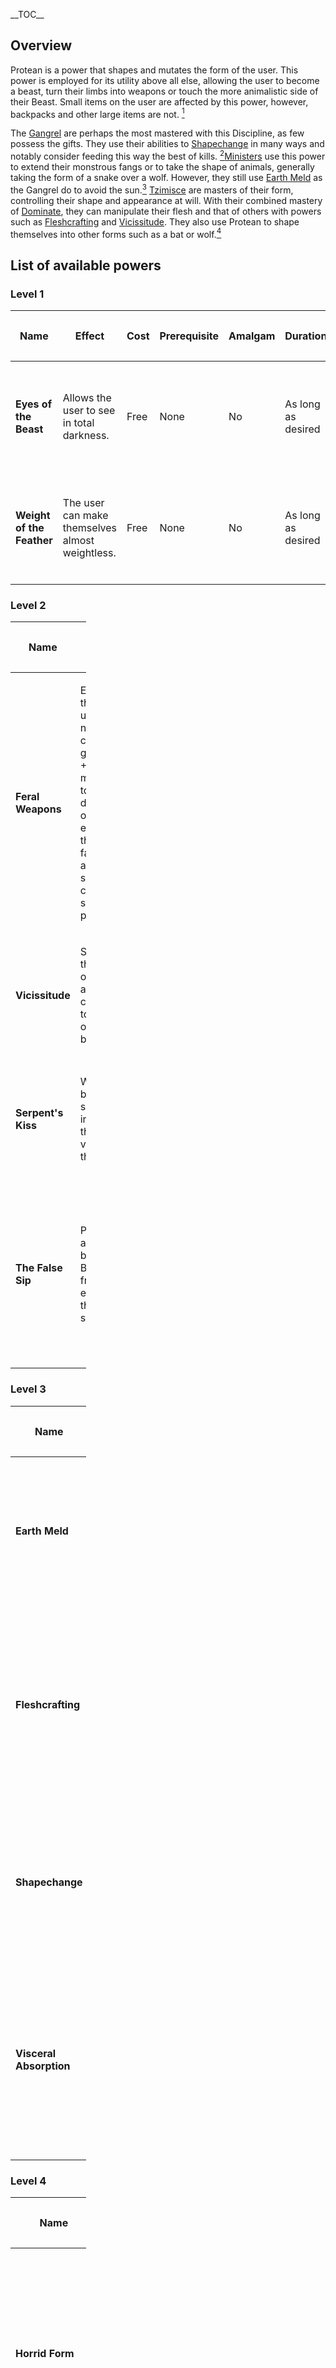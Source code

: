 {{:Protean/Lang}}
{{Discipline
| header=Protean
| symbol=Protean_symbol.png
| nicknames=Morphing, Shapeshifting, Mutatio
| affinity= {{icon|gangrel}} [[Gangrel]] {{icon|ministry}} [[The Ministry]] {{icon|tzimisce}} [[Tzimisce]]
| type=Physical
| threat=High
| resonance=Animal Blood
}}
__TOC__

==Overview==
Protean is a power that shapes and mutates the form of the user. This power is employed for its utility above all else, allowing the user to become a beast, turn their limbs into weapons or touch the more animalistic side of their Beast. Small items on the user are affected by this power, however, backpacks and other large items are not. <ref>[[Vampire: The Masquerade Corebook]], page 269</ref> 

The [[Gangrel]] are perhaps the most mastered with this Discipline, as few possess the gifts. They use their abilities to [[Protean#Shapechange|Shapechange]] in many ways and notably consider feeding this way the best of kills. <ref>[[Vampire: The Masquerade Corebook]], page 72</ref>[[The Ministry|Ministers]] use this power to extend their monstrous fangs or to take the shape of animals, generally taking the form of a snake over a wolf. However, they still use [[Protean#Earth Meld|Earth Meld]] as the Gangrel do to avoid the sun.<ref name=":03">[[Vampire: The Masquerade Anarch]], page 184</ref> [[Tzimisce]] are masters of their form, controlling their shape and appearance at will. With their combined mastery of [[Dominate]], they can manipulate their flesh and that of others with powers such as [[Protean#Fleshcrafting|Fleshcrafting]] and [[Protean#Vicissitude|Vicissitude]]. They also use Protean to shape themselves into other forms such as a bat or wolf.<ref>[[Vampire: The Masquerade Companion]], page 18</ref>
==List of available powers==
===Level 1===
{| class="mildtable sortable plainlist" width="calc(100%-330px)"

! width="10%" |Name
! width="14%" class="unsortable" |Effect
! width="10%" class="unsortable" |Cost
! width="8%" class="hidem" |Prerequisite
! width="8%" class="hidem" |Amalgam
! width="10%" |Duration
! width="10%" |Dice pool
! width="10%" |Opposing pool
! width="10%" class="unsortable" |Additional Notes
! width="10%" class="hidem" |Source

|- id="Eyes of the Beast"
|'''Eyes of the Beast'''
|Allows the user to see in total darkness.
| data-sort-value="1" |Free
| class="hidem" |None
| class="hidem" |No
|As long as desired
|N/A
|N/A
| +2 bonus dice to intimidation against mortals when active.
| class="hidem" |{{icon|v5 renegade}} / {{icon|v5 dtrpg}}
*[[Vampire: The Masquerade Corebook|Corebook]], page 269
|- id="Weight of the Feather"
|'''Weight of the Feather'''
|The user can make themselves almost weightless.
| data-sort-value="2" |Free
| class="hidem" |None
| class="hidem" |No
|As long as desired
|Wits +
Survival
|N/A
|Wits + Survival is only used when activated as a reaction.
| class="hidem" |{{icon|v5 renegade}} / {{icon|v5 dtrpg}}
*[[Vampire: The Masquerade Corebook|Corebook]], page 269
|}

===Level 2===
{| class="mildtable sortable plainlist" width="100%"

! width="10%" |Name
! width="14%" class="unsortable" |Effect
! width="10%" class="unsortable" |Cost
! width="8%" class="hidem" |Prerequisite
! width="8%" class="hidem" |Amalgam
! width="10%" |Duration
! width="10%" | Dice pool
! width="10%" |Opposing pool
! width="10%" class="unsortable" |Additional Notes
! width="10%" class="hidem" |Source

|- id="Feral Weapons"
|'''Feral Weapons'''
|Elongate the user's nails into claws, gaining a +2 modifier to damage or elongate their fangs and not suffer a called shot penalty. 
| data-sort-value="1" |One Rouse Check
| class="hidem" |None
| class="hidem" |No
|One scene
|N/A
|N/A
|Superficial damage inflicted by the user is not halved while active.
| class="hidem" |{{icon|v5 renegade}} / {{icon|v5 dtrpg}}
*[[Vampire: The Masquerade Corebook|Corebook]], page 270
|- id="Vicissitude"
|'''Vicissitude'''
|Sculpt the flesh of bodies allowing changes to their own bodies.
| data-sort-value="2" |One Rouse Check
| class="hidem" |None
| class="hidem" |[[Dominate]] ●●
|Permanent
|Resolve +
Protean
|N/A
| Each success on the roll allows a single change to be made.
| class="hidem" |
*{{icon|v5 wod}}
*[[Vampire: The Masquerade Companion|Companion]], page 27
{{icon|v5 renegade}}[[Vampire: The Masquerade Players Guide|Players Guide]], page 81
|-id="Serpent's Kiss"
|'''Serpent's Kiss'''
|When biting someone, inject their own vitae into them.
|One Rouse Check
|None
|No
|One scene
|N/A
|N/A
|This can also be used to transport powers like Scorpion's Touch.
|{{icon|v5 renegade}}

[[Vampire: The Masquerade Blood Stained Love|Blood Stained Love]], page 153
|-id="The False Sip"
|'''The False Sip'''
|Prevent any blood or Blood from entering their system.
|One Rouse Check
|None
|[[Fortitude]] ●
|One scene or more
|N/A
|N/A
|They must vomit it back up within the scene or extend to an additional scene by making another Rouse Check.
|{{icon|v5 renegade}}

[[Vampire: The Masquerade Blood Stained Love|Blood Stained Love]], page 153
|}

===Level 3===
{| class="mildtable sortable plainlist" width="100%"

! width="10%" |Name
! width="14%" class="unsortable" |Effect
! width="10%" class="unsortable" |Cost
! width="8%" class="hidem" |Prerequisite
! width="8%" class="hidem" |Amalgam
! width="10%" |Duration
! width="10%" |Dice pool
! width="10%" |Opposing pool
! width="10%" class="unsortable" |Additional Notes
! width="10%" class="hidem" |Source

|- id="Earth Meld"
|'''Earth Meld'''
|Sink into the earth and become one with the soil.
| data-sort-value="1" |One Rouse Check
| class="hidem" |None
| class="hidem" |No
|One day or more, or until disturbed
|N/A
|N/A
|This power only works on natural surfaces and not artificial such as concrete.
| class="hidem" |{{icon|v5 renegade}} / {{icon|v5 dtrpg}}
*[[Vampire: The Masquerade Corebook|Corebook]], page 270
|- id="Fleshcrafting"
|'''Fleshcrafting'''
|Extends the mastery over the flesh to be used on others.
| data-sort-value="2" |One Rouse Check
| class="hidem" |[[Protean#Vicissitude|Vicissitude]]
| class="hidem" |[[Dominate]] ●●
|Permanent
|Resolve +
Protean
|Stamina +
Resolve
|An unwilling subject may resist with the margin of the user's role counting as the number of changes able to be made.
| class="hidem" |
*{{icon|v5 wod}}
*[[Vampire: The Masquerade Companion|Companion]], page 27
{{icon|v5 renegade}}[[Vampire: The Masquerade Players Guide|Players Guide]], page 82
|-

|- id="Shapechange"
|'''Shapechange'''
|Change into an animal with a similar body mass.
| data-sort-value="3" |One Rouse Check
| class="hidem" |None
| class="hidem" |No
|One scene unless voluntarily ended
|N/A
|N/A
|Users gain the Physical Attributes and other traits of the animal they've changed into.
| class="hidem" |{{icon|v5 renegade}} / {{icon|v5 dtrpg}}
*[[Vampire: The Masquerade Corebook|Corebook]], page 270
|-

|- id="Visceral Absorption"
|'''Visceral Absorption'''
|Draw in the remains of blood and body to the vampire to clean a scene.
| data-sort-value="4" |One Rouse Check
| class="hidem" |None
| class="hidem" |[[Blood Sorcery]] ●●
|One turn per body
|Strength +
Protean
|N/A
|Hunger can be reduced by one per body, up to the level of their Blood Sorcery rating but cannot reduce to 0.
| class="hidem" |{{icon|v5 renegade}} / {{icon|v5 dtrpg}}
*[[Vampire: The Masquerade Sabbat: The Black Hand|Sabbat]], page 49
|}

===Level 4===
{| class="mildtable sortable plainlist" width="100%"

! width="10%" |Name
! width="14%" class="unsortable" |Effect
! width="10%" class="unsortable" |Cost
! width="8%" class="hidem" |Prerequisite
! width="8%" class="hidem" |Amalgam
! width="10%" |Duration
! width="10%" |Dice pool
! width="10%" |Opposing pool
! width="10%" class="unsortable" |Additional Notes
! width="10%" class="hidem" |Source

|- id="Horrid Form"
|'''Horrid Form'''
| Take on a monstrous shape.
| data-sort-value="1" |One Rouse Check
| class="hidem" |[[Protean#Vicissitude|Vicissitude]]
| class="hidem" |[[Dominate]] ●●
|One scene unless voluntarily ended
|N/A
|N/A
|Grants several changes equal to the user's Protean rating. Any critical scores are counted as messy criticals and Frenzy checks are made with +2 Difficulty.
| class="hidem" |
*{{icon|v5 wod}}
*[[Vampire: The Masquerade Companion|Companion]], page 28
{{icon|v5 renegade}}[[Vampire: The Masquerade Players Guide|Players Guide]], page 83
|- id="Metamorphosis"
|'''Metamorphosis'''
|Extends shape change to be able to change into a larger animal than the vampire's mass.
| data-sort-value="2" |One Rouse Check
| class="hidem" |[[Protean#Shapechange|Shapechange]]
| class="hidem" |No
|One scene unless voluntarily ended
|N/A
|N/A
|Same rules as [[Protean#Shapechange|Shapechange]].
| class="hidem" |{{icon|v5 renegade}} / {{icon|v5 dtrpg}}
*[[Vampire: The Masquerade Corebook|Corebook]], page 271
|}

===Level 5===
{| class="mildtable sortable plainlist" width="100%"

! width="10%" |Name
! width="14%" class="unsortable" | Effect
! width="10%" class="unsortable" | Cost
! width="8%" class="hidem" |Prerequisite
! width="8%" class="hidem" |Amalgam
! width="10%" |Duration
! width="10%" |Dice pool
! width="10%" |Opposing pool
! width="10%" class="unsortable" |Additional Notes
! width="10%" class="hidem" |Source
|-
|'''Blood Form'''
|Turn into an amorphous mass of blood.
|One Rouse Check
|None
|[[Blood Sorcery]] ●●
|One scene, or until the effect is voluntarily ended.
|N/A
|N/A
|Can be consumed, creating blood bonds as normal.
|Gehenna War, page 47
|- id="The Heart of Darkness"
|'''The Heart of Darkness'''
| Allows a vampire to remove their own heart and store it outside of their body.
| data-sort-value="1" |Free
| class="hidem" |None
| class="hidem" |[[Fortitude]] ●●
|Permanent or until the heart is destroyed or returned to the host's body
|N/A
|N/A
|If the heart is dealt aggravated damage equal to or greater than the user's health tracker, they fall into torpor. It can only be destroyed through fire or sunlight.
| class="hidem" |{{icon|v5 renegade}} / {{icon|v5 dtrpg}}
*[[Vampire: The Masquerade Cults of the Blood Gods|Cults of the Blood Gods]], page 85
|-
|'''Master of Forms'''
|Allows the vampire to take on any animal shape, rather than just one.
|None, but rouse for Shapechange as normal.
|Shapechange
|No
|As Shapechange or Metamorphosis
|N/A
|N/A
|All other limitations of Shapechange and Metamorphosis apply.
|Gehenna War, page 48
|- id="Mist Form"
|'''Mist Form'''
|Turn into a cloud of mist.
| data-sort-value="2" |One to three Rouse Checks
| class="hidem" |None
| class="hidem" |No
|One scene unless voluntarily ended
|N/A
|N/A
|This power takes three turns to use and may be sped up with additional Rouse Checks on a one-for-one trade.
| class="hidem" |{{icon|v5 renegade}} / {{icon|v5 dtrpg}}
*[[Vampire: The Masquerade Corebook|Corebook]], page 271
|- id="One with the Land"
|'''One with the Land'''
|Sink into the earth of their Domain.
| data-sort-value="3" |Two Rouse Checks
| class="hidem" |[[Protean#Earth Meld|Earth Meld]]
| class="hidem" |[[Animalism]] ●●
|One day or more, or until physically disturbed
|N/A
|N/A
|Same system as [[Protean#Earth Meld|Earth Meld]] however they are not limited by the material.
| class="hidem" |
*{{icon|v5 wod}}
*[[Vampire: The Masquerade Companion|Companion]], page 28
{{icon|v5 renegade}}[[Vampire: The Masquerade Players Guide|Players Guide]], page 83
|- id="The Unfettered Heart"
|'''The Unfettered Heart'''
|The heart of the vampire can move freely within the chest, making staking more difficult.
| data-sort-value="4" |Free
| class="hidem" |None
| class="hidem" |No
|Passive
|N/A
|N/A
|Only upon a critical win does the stake penetrate when in melee combat.
| class="hidem" |{{icon|v5 renegade}} / {{icon|v5 dtrpg}}
*[[Vampire: The Masquerade Corebook|Corebook]], page 271
|}

==Other Amalgams==
Below are the amalgams from other Discipline trees that require Protean;
{| class="mildtable sortable plainlist" width="100%"
! width="1%" class="unsortable" |
! width="15%" |Name
! width="15%" |Power Level
! width="10%" |Protean Level Required
! width="20%" class="unsortable" |Effect
! width="12%" class="unsortable" |Cost
! width="15%" |Dice pool
! width="12%" class="hidem" |Source

|- id="Enduring Beasts"
|[[File: Presence symbol.png|42px]]||'''[[Presence#Eyes of the Serpent|Eyes of the Serpent]]'''
|[[Presence]] ●
| data-sort-value="1" |●
|Immobilize a victim by making eye contact
|Free
|Charisma +
Presence
| class="hidem" |{{icon|v5 renegade}} / {{icon|v5 dtrpg}}
*[[Vampire: The Masquerade Anarch|Anarch]], page 185
{{icon|v5 renegade}}[[Vampire: The Masquerade Players Guide|Players Guide]], page 80
|}
==Gallery==
<gallery>
File:Shapechange example.png|Shapechange being used to change into a large dog. Source: [[Vampire: The Masquerade Winter's Teeth]] Issue #2
File:Shapechange example 2.png|Shapechange and possible Metamorphosis being used to change into a tiger. Source: [[Vampire: The Masquerade Winter's Teeth]] Issue #9
File:Shapechange example 3.png|Mitch transforming from a wolf to a man. Source: [[World of Darkness: Crimson Thaw]], Issue #1
</gallery>{{Template:GameConceptsNavbox}}
[[Category:Index]]
==References==
[[Category:Disciplines]]
